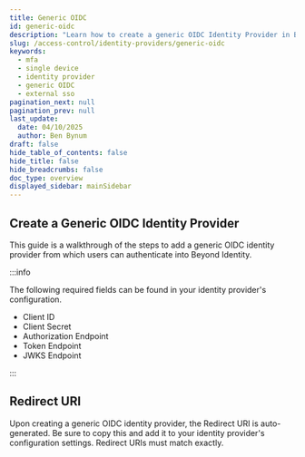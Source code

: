 ```yaml
---
title: Generic OIDC
id: generic-oidc
description: "Learn how to create a generic OIDC Identity Provider in Beyond Identity."
slug: /access-control/identity-providers/generic-oidc
keywords:
  - mfa
  - single device
  - identity provider
  - generic OIDC
  - external sso
pagination_next: null
pagination_prev: null
last_update:
  date: 04/10/2025
  author: Ben Bynum
draft: false
hide_table_of_contents: false
hide_title: false
hide_breadcrumbs: false
doc_type: overview
displayed_sidebar: mainSidebar
---
```



## Create a Generic OIDC Identity Provider

This guide is a walkthrough of the steps to add a generic OIDC identity provider from which users can authenticate into Beyond Identity.

:::info
<Arcade clip={Clip.IdentityProviderIntegrationGuideGenericOIDC} />

The following required fields can be found in your identity provider's configuration.

- Client ID
- Client Secret
- Authorization Endpoint
- Token Endpoint
- JWKS Endpoint

:::

## Redirect URI

Upon creating a generic OIDC identity provider, the Redirect URI is auto-generated. Be sure to copy this and add it to your identity provider's configuration settings. Redirect URIs must match exactly.
